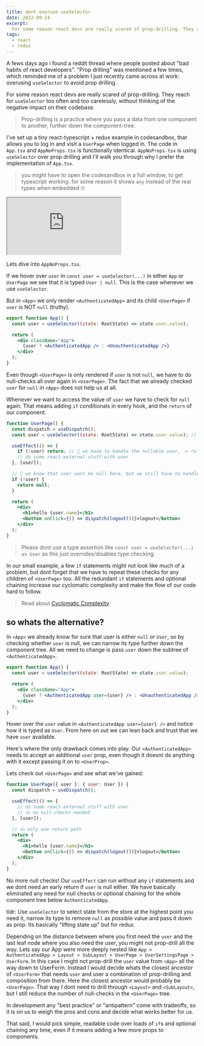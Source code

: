 ```yaml
---
title: dont overuse useSelector
date: 2022-09-24
excerpt:
  For some reason react devs are really scared of prop-drilling. They reach for `useSelector` too often and too carelessly, without thinking of the negative impact on their codebase.
tags: 
  - react
  - redux
---
```


A fews days ago i found a reddit thread where people posted about "bad habits of react developers".
"Prop drilling" was mentioned a few times, which reminded me of a problem I just recently came across at work: overusing `useSelector` to avoid prop drilling.

For some reason react devs are really scared of prop-drilling. They reach for `useSelector` too often and too carelessly, without thinking of the negative impact on their codebase.

> Prop-drilling is a practice where you pass a data from one component to another, further down the component-tree.

I've set up a tiny react-typescript + redux example in codesandbox, that allows you to log in and visit a `UserPage` when logged in.
The code in `App.tsx` and `AppNoProps.tsx` is functionally identical. `AppNoProps.tsx` is using `useSelector` over prop drilling and I'll walk you through why I prefer the implementation of `App.tsx`.

> you might have to open the codesandbox in a full window, to get typescript working. for some reason it shows `any` instead of the real types when embedded 🙄

<iframe
  src="https://codesandbox.io/embed/propdrilling-vs-useselector-93f73y?fontsize=14&hidenavigation=1&theme=dark"
  style={{
    width: "100%",
    height: "500px",
    border: 0,
    borderRadius: "4px",
    overflow: "hidden",
  }}
  title="propdrilling vs useSelector"
  allow="accelerometer; ambient-light-sensor; camera; encrypted-media; geolocation; gyroscope; hid; microphone; midi; payment; usb; vr; xr-spatial-tracking"
  sandbox="allow-forms allow-modals allow-popups allow-presentation allow-same-origin allow-scripts"
></iframe>

Lets dive into `AppNoProps.tsx`.

If we hover over `user` in `const user = useSelector(...)` in either `App` or `UserPage` we see that it is typed `User | null`. This is the case whenever we use `useSelector`.

But in `<App>` we only render `<AuthenticatedApp>` and its child `<UserPage>` if `user` is NOT `null` (truthy).

```jsx
export function App() {
  const user = useSelector((state: RootState) => state.user.value);

  return (
    <div className="App">
      {user ? <AuthenticatedApp /> : <UnauthenticatedApp />}
    </div>
  );
}
```

Even though `<UserPage>` is only rendered if `user` is not `null`, we have to do null-checks all over again in `<UserPage>`. The fact that we already checked `user` for `null` in `<App>` does not help us at all.

Whenever we want to access the value of `user` we have to check for `null` again. That means adding `if` conditionals in every hook, and the `return` of our component.

```jsx
function UserPage() {
  const dispatch = useDispatch();
  const user = useSelector((state: RootState) => state.user.value); // User | null

  useEffect(() => {
    if (!user) return; // 💩 we have to handle the nullable user, -> rules of hooks
    // do some react-external stuff with user
  }, [user]);

  // 💩 we know that user wont be null here, but we still have to handle it
  if (!user) {
    return null;
  }

  return (
    <div>
      <h1>hello {user.name}</h1>
      <button onClick={() => dispatch(logout())}>logout</button>
    </div>
  );
}
```

> Please dont use a type assertion like `const user = useSelector(...) as User` as this just overrides/disables type checking.

In our small example, a few `if` statements might not look like much of a problem, but dont forget that we have to repeat these checks for any children of `<UserPage>` too. All the redundant `if` statements and optional chaining increase our cyclomatic complexity and make the flow of our code hard to follow.

> Read about [Cyclomatic Complexity](https://www.ibm.com/docs/en/raa/6.1?topic=metrics-cyclomatic-complexity).

## so whats the alternative?

In `<App>` we already know for sure that user is either `null` or `User`, so by checking whether `user` is null, we can narrow its type further down the component tree. All we need to change is pass `user` down the subtree of `<AuthenticatedApp>`.

```jsx
export function App() {
  const user = useSelector((state: RootState) => state.user.value);

  return (
    <div className="App">
      {user ? <AuthenticatedApp user={user} /> : <UnauthenticatedApp />}
    </div>
  );
}
```

Hover over the `user` value in `<AuthenticatedApp user={user} />` and notice how it is typed as `User`. From here on out we can lean back and trust that we have `user` available.

Here's where the only drawback comes into play. Our `<AuthenticatedApp>` needs to accept an additional `user` prop, even though it doesnt do anything with it except passing it on to `<UserProp>`.

Lets check out `<UserPage>` and see what we've gained:

```jsx
function UserPage({ user }: { user: User }) {
  const dispatch = useDispatch();

  useEffect(() => {
    // do some react-external stuff with user
    // 👍 no null-checks needed
  }, [user]);

  // 👍 only one return path
  return (
    <div>
      <h1>hello {user.name}</h1>
      <button onClick={() => dispatch(logout())}>logout</button>
    </div>
  );
}
```

No more null checks! Our `useEffect` can run without any `if` statements and we dont need an early return if `user` is null either. We have basically eliminated any need for null checks or optional chaining for the whole component tree below `AuthenticatedApp`.

tldr: Use `useSelector` to select state from the store at the highest point you need it, narrow its type to remove `null` as possible value and pass it down as prop. Its basically "lifting state up" but for redux.

Depending on the distance between where you first need the `user` and the last leaf node where you also need the user, you might not prop-drill all the way. Lets say our App were more deeply nested like `App > AuthenticatedApp > Layout > SubLayout > UserPage > UserSettingsPage > UserForm`. In this case I might not prop-drill the `user` value from `<App>` all the way down to UserForm. Instead I would decide whats the closest ancestor of `<UserForm>` that needs `user` and user a combination of prop-drilling and composition from there. Here the closest ancestor would probably be `<UserPage>`. That way I dont need to drill through `<Layout>` and `<SubLayout>`, but I still reduce the number of null-checks in the `<UserPage>` tree.

In development any "best practice" or "antipattern" come with tradeoffs, so it is on us to weigh the pros and cons and decide what works better for us.

That said, I would pick simple, readable code over loads of `if`s and optional chaining any time, even if it means adding a few more props to components.
